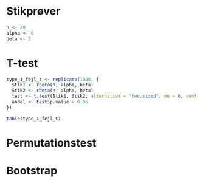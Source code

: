 # Stikprøver

```r
n <- 20
alpha <- 8
beta <- 2
```

# T-test

```r
type_1_fejl_t <- replicate(1000, {
  Stik1 <- rbeta(n, alpha, beta)
  Stik2 <- rbeta(n, alpha, beta)
  test <- t.test(Stik1, Stik2, alternative = "two.sided", mu = 0, conf.level = 0.95)
  andel <- test$p.value > 0.05
})

table(type_1_fejl_t)
```

# Permutationstest






# Bootstrap


